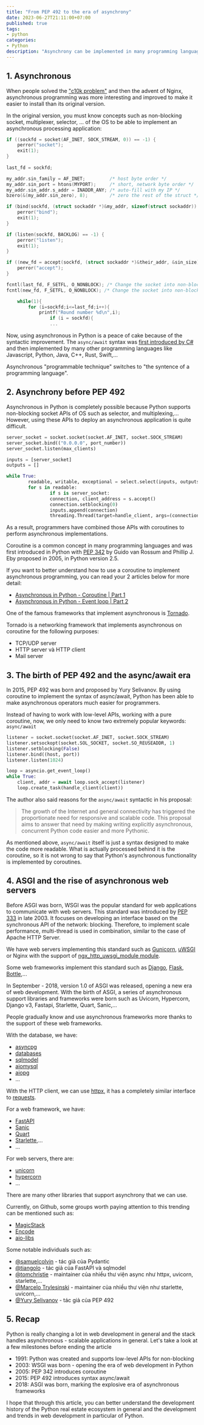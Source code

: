```yaml
---
title: "From PEP 492 to the era of asynchrony"
date: 2023-06-27T21:11:00+07:00
published: true
tags:
- python
categories:
- Python
description: "Asynchrony can be implemented in many programming languages, including Python. However, asynchrony in early Python was not as widely used as Javascript or C# because of its difficult implementation. In this article, I will introduce the history of asynchronous programming in Python and its growth at the present time."
---
```


## 1. Asynchronous

When people solved the ["c10k problem"](http://www.kegel.com/c10k.html) and then the advent of Nginx, asynchronous programming was more interesting and improved to make it easier to install than its original version.

In the original version, you must know concepts such as non-blocking socket, multiplexer, selector, ... of the OS to be able to implement an asynchronous processing application:

```c 
if ((sockfd = socket(AF_INET, SOCK_STREAM, 0)) == -1) {
    perror("socket");
    exit(1);
}
	
last_fd = sockfd;

my_addr.sin_family = AF_INET;         /* host byte order */
my_addr.sin_port = htons(MYPORT);     /* short, network byte order */
my_addr.sin_addr.s_addr = INADDR_ANY; /* auto-fill with my IP */
bzero(&(my_addr.sin_zero), 8);        /* zero the rest of the struct */

if (bind(sockfd, (struct sockaddr *)&my_addr, sizeof(struct sockaddr)) == -1) {
    perror("bind");
    exit(1);
}

if (listen(sockfd, BACKLOG) == -1) {
    perror("listen");
    exit(1);
}

if ((new_fd = accept(sockfd, (struct sockaddr *)&their_addr, &sin_size)) == -1) {
	perror("accept");
}

fcntl(last_fd, F_SETFL, O_NONBLOCK); /* Change the socket into non-blocking state	*/
fcntl(new_fd, F_SETFL, O_NONBLOCK); /* Change the socket into non-blocking state	*/

	while(1){
		for (i=sockfd;i<=last_fd;i++){
			printf("Round number %d\n",i);
       			if (i = sockfd){
                ...
```

Now, using asynchronous in Python is a peace of cake because of the syntactic improvement. The `async/await` syntax was [first introduced by C#](https://en.wikipedia.org/wiki/Async/await) and then implemented by many other programming languages like Javascript, Python, Java, C++, Rust, Swift,...

Asynchronous "programmable technique" switches to "the syntence of a programming language".

## 2. Asynchrony before PEP 492

Asynchronous in Python is completely possible because Python supports non-blocking socket APIs of OS such as selector, and multiplexing,... However, using these APIs to deploy an asynchronous application is quite difficult.

```python 
server_socket = socket.socket(socket.AF_INET, socket.SOCK_STREAM)
server_socket.bind(("0.0.0.0", port_number))
server_socket.listen(max_clients)

inputs = [server_socket]
outputs = []

while True:
        readable, writable, exceptional = select.select(inputs, outputs, inputs, 1)
        for s in readable:
                if s is server_socket:
                connection, client_address = s.accept()
                connection.setblocking(0)
                inputs.append(connection)
                threading.Thread(target=handle_client, args=(connection, client_address)).start()
```

As a result, programmers have combined those APIs with coroutines to perform asynchronous implementations.

Coroutine is a common concept in many programming languages and was first introduced in Python with [PEP 342](https://peps.python.org/pep-0342/) by Guido van Rossum and Phillip J. Eby proposed in 2005, in Python version 2.5.

If you want to better understand how to use a coroutine to implement asynchronous programming, you can read your 2 articles below for more detail:

- [Asynchronous in Python - Coroutine | Part 1](/en/posts/asynchronous-in-python-part-1)
- [Asynchronous in Python - Event loop | Part 2](/en/posts/asynchronous-in-python-part-2)

One of the famous frameworks that implement asynchronous is [Tornado](https://en.wikipedia.org/wiki/Tornado_(web_server)). 

Tornado is a networking framework that implements asynchronous on coroutine for the following purposes:

- TCP/UDP server
- HTTP server và HTTP client
- Mail server 

## 3. The birth of PEP 492 and the async/await era

In 2015, PEP 492 was born and proposed by Yury Selivanov. By using coroutine to implement the syntax of async/await, Python has been able to make asynchronous operators much easier for programmers.

Instead of having to work with low-level APIs, working with a pure coroutine, now, we only need to know two extremely popular keywords: `async/await`


```python 
listener = socket.socket(socket.AF_INET, socket.SOCK_STREAM)
listener.setsockopt(socket.SOL_SOCKET, socket.SO_REUSEADDR, 1)
listener.setblocking(False)
listener.bind((host, port))
listener.listen(1024)

loop = asyncio.get_event_loop()
while True:
    client, addr = await loop.sock_accept(listener)
    loop.create_task(handle_client(client))
```

The author also said reasons for the `async/await` syntactic in his proposal:
> The growth of the Internet and general connectivity has triggered the proportionate need for responsive and scalable code. This proposal aims to answer that need by making writing explicitly asynchronous, concurrent Python code easier and more Pythonic.

As mentioned above, `async/await` itself is just a syntax designed to make the code more readable. What is actually processed behind it is the coroutine, so it is not wrong to say that Python's asynchronous functionality is implemented by coroutines.

## 4. ASGI and the rise of asynchronous web servers

Before ASGI was born, WSGI was the popular standard for web applications to communicate with web servers. This standard was introduced by [PEP 333](https://peps.python.org/pep-0333/) in late 2003. It focuses on developing an interface based on the synchronous API of the network: blocking. Therefore, to implement scale performance, multi-thread is used in combination, similar to the case of Apache HTTP Server.

We have web servers implementing this standard such as [Gunicorn](https://gunicorn.org), [uWSGI](https://uwsgi-docs.readthedocs.io/en/latest/) or Nginx with the support of [ngx_http_uwsgi_module module](https://nginx.org/en/docs/http/ngx_http_uwsgi_module.html).

Some web frameworks implement this standard such as [Django](https://www.djangoproject.com), [Flask](https://flask.palletsprojects.com), [Bottle](https://bottlepy.org/docs/dev/),...

In September - 2018, version 1.0 of ASGI was released, opening a new era of web development. With the birth of ASGI, a series of asynchronous support libraries and frameworks were born such as Uvicorn, Hypercorn, Django v3, Fastapi, Starlette, Quart, Sanic,...

People gradually know and use asynchronous frameworks more thanks to the support of these web frameworks.

With the database, we have:
- [asyncpg](https://github.com/MagicStack/asyncpg)
- [databases](https://github.com/encode/databases)
- [sqlmodel](https://github.com/tiangolo/sqlmodel)
- [aiomysql](https://github.com/aio-libs/aiomysql)
- [aiopg](https://github.com/aio-libs/aiopg)
- ...

With the HTTP client, we can use [httpx](https://github.com/encode/httpx), it has a completely similar interface to [requests](https://requests.readthedocs.io/en/latest/).

For a web framework, we have:
- [FastAPI](https://github.com/tiangolo/fastapi)
- [Sanic](https://github.com/sanic-org/sanic)
- [Quart](https://github.com/pallets/quart)
- [Starlette](https://github.com/encode/starlette),...
- ...

For web servers, there are:
- [unicorn](https://github.com/encode/uvicorn)
- [hypercorn](https://github.com/pgjones/hypercorn)
- ...

There are many other libraries that support asynchrony that we can use.

Currently, on Github, some groups worth paying attention to this trending can be mentioned such as:

- [MagicStack](https://github.com/MagicStack)
- [Encode](https://github.com/encode)
- [aio-libs](https://github.com/aio-libs)

Some notable individuals such as:

- [@samuelcolvin](https://github.com/samuelcolvin) - tác giả của Pydantic
- [@tiangolo](https://github.com/tiangolo) - tác giả của FastAPI và sqlmodel
- [@tomchristie](https://github.com/tomchristie) - maintainer của nhiều thư viện async như httpx, uvicorn, starlette,...
- [@Marcelo Trylesinski](https://github.com/Kludex) - maintainer của nhiều thư viện như starlette, uvicorn,...
- [@Yury Selivanov](https://github.com/1st1) - tác giả của PEP 492


## 5. Recap

Python is really changing a lot in web development in general and the stack handles asynchronous - scalable applications in general. Let's take a look at a few milestones before ending the article

- 1991: Python was created and supports low-level APIs for non-blocking
- 2003: WSGI was born - opening the era of web development in Python
- 2005: PEP 342 introduces coroutine
- 2015: PEP 492 introduces syntax async/await
- 2018: ASGI was born, marking the explosive era of asynchronous frameworks


I hope that through this article, you can better understand the development history of the Python real estate ecosystem in general and the development and trends in web development in particular of Python.
